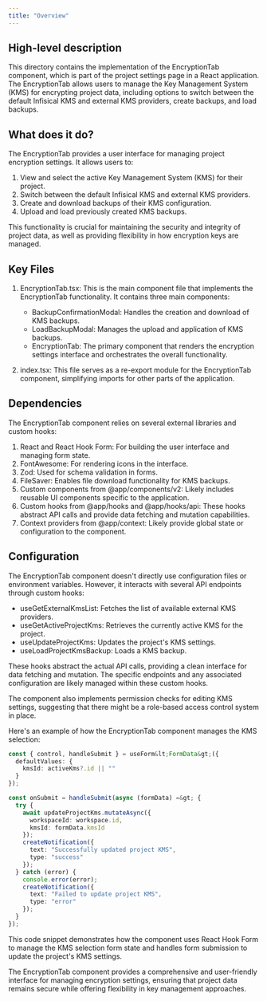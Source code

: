 ```yaml
---
title: "Overview"
---
```


## High-level description
This directory contains the implementation of the EncryptionTab component, which is part of the project settings page in a React application. The EncryptionTab allows users to manage the Key Management System (KMS) for encrypting project data, including options to switch between the default Infisical KMS and external KMS providers, create backups, and load backups.

## What does it do?
The EncryptionTab provides a user interface for managing project encryption settings. It allows users to:

1. View and select the active Key Management System (KMS) for their project.
2. Switch between the default Infisical KMS and external KMS providers.
3. Create and download backups of their KMS configuration.
4. Upload and load previously created KMS backups.

This functionality is crucial for maintaining the security and integrity of project data, as well as providing flexibility in how encryption keys are managed.

## Key Files
1. EncryptionTab.tsx: This is the main component file that implements the EncryptionTab functionality. It contains three main components:
   - BackupConfirmationModal: Handles the creation and download of KMS backups.
   - LoadBackupModal: Manages the upload and application of KMS backups.
   - EncryptionTab: The primary component that renders the encryption settings interface and orchestrates the overall functionality.

2. index.tsx: This file serves as a re-export module for the EncryptionTab component, simplifying imports for other parts of the application.

## Dependencies
The EncryptionTab component relies on several external libraries and custom hooks:

1. React and React Hook Form: For building the user interface and managing form state.
2. FontAwesome: For rendering icons in the interface.
3. Zod: Used for schema validation in forms.
4. FileSaver: Enables file download functionality for KMS backups.
5. Custom components from @app/components/v2: Likely includes reusable UI components specific to the application.
6. Custom hooks from @app/hooks and @app/hooks/api: These hooks abstract API calls and provide data fetching and mutation capabilities.
7. Context providers from @app/context: Likely provide global state or configuration to the component.

## Configuration
The EncryptionTab component doesn't directly use configuration files or environment variables. However, it interacts with several API endpoints through custom hooks:

- useGetExternalKmsList: Fetches the list of available external KMS providers.
- useGetActiveProjectKms: Retrieves the currently active KMS for the project.
- useUpdateProjectKms: Updates the project's KMS settings.
- useLoadProjectKmsBackup: Loads a KMS backup.

These hooks abstract the actual API calls, providing a clean interface for data fetching and mutation. The specific endpoints and any associated configuration are likely managed within these custom hooks.

The component also implements permission checks for editing KMS settings, suggesting that there might be a role-based access control system in place.

Here's an example of how the EncryptionTab component manages the KMS selection:

```typescript
const { control, handleSubmit } = useForm&lt;FormData&gt;({
  defaultValues: {
    kmsId: activeKms?.id || ""
  }
});

const onSubmit = handleSubmit(async (formData) =&gt; {
  try {
    await updateProjectKms.mutateAsync({
      workspaceId: workspace.id,
      kmsId: formData.kmsId
    });
    createNotification({
      text: "Successfully updated project KMS",
      type: "success"
    });
  } catch (error) {
    console.error(error);
    createNotification({
      text: "Failed to update project KMS",
      type: "error"
    });
  }
});
```

This code snippet demonstrates how the component uses React Hook Form to manage the KMS selection form state and handles form submission to update the project's KMS settings.

The EncryptionTab component provides a comprehensive and user-friendly interface for managing encryption settings, ensuring that project data remains secure while offering flexibility in key management approaches.